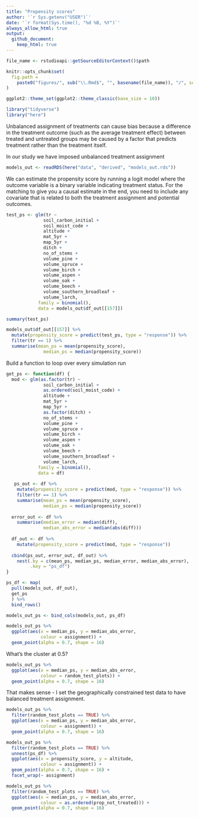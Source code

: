 ```yaml
---
title: "Propensity scores"
author: '`r Sys.getenv("USER")`'
date: '`r format(Sys.time(), "%d %B, %Y")`' 
always_allow_html: true
output: 
  github_document:
    keep_html: true
---
```

	
```r
file_name <- rstudioapi::getSourceEditorContext()$path

knitr::opts_chunk$set(
  fig.path =
    paste0("figures/", sub("\\.Rmd$", "", basename(file_name)), "/", sep = "")
)

ggplot2::theme_set(ggplot2::theme_classic(base_size = 10))
```

```r
library("tidyverse")
library("here")
```

Unbalanced assignment of treatments can cause bias 
because a difference in the treatment outcome (such as the average treatment effect) 
between treated and untreated groups may be caused by a factor that predicts treatment rather than the treatment itself.

In our study we have imposed unbalanced treatment assignment 


```r
models_out <- readRDS(here("data", "derived", "models_out.rds"))
```

We can estimate the propensity score by running a logit model 
where the outcome variable is a binary variable indicating treatment status.
For the matching to give you a causal estimate in the end, 
you need to include any covariate that is related to both the treatment assignment and potential outcomes.

```r

test_ps <- glm(tr ~ 
              soil_carbon_initial + 
              soil_moist_code +
              altitude + 
              mat_5yr + 
              map_5yr + 
              ditch + 
              no_of_stems + 
              volume_pine + 
              volume_spruce +
              volume_birch + 
              volume_aspen + 
              volume_oak + 
              volume_beech +
              volume_southern_broadleaf + 
              volume_larch,
            family = binomial(), 
            data = models_out$df_out[[157]])

summary(test_ps)

models_out$df_out[[157]] %>% 
  mutate(propensity_score = predict(test_ps, type = "response")) %>% 
  filter(tr == 1) %>% 
  summarise(mean_ps = mean(propensity_score),
              median_ps = median(propensity_score))
```

Build a function to loop over every simulation run

```r
get_ps <- function(df) {
  mod <- glm(as.factor(tr) ~ 
              soil_carbon_initial + 
              as.ordered(soil_moist_code) +
              altitude + 
              mat_5yr + 
              map_5yr + 
              as.factor(ditch) + 
              no_of_stems + 
              volume_pine + 
              volume_spruce +
              volume_birch + 
              volume_aspen + 
              volume_oak + 
              volume_beech +
              volume_southern_broadleaf + 
              volume_larch,
            family = binomial(), 
            data = df)
  
   ps_out <- df %>% 
    mutate(propensity_score = predict(mod, type = "response")) %>% 
    filter(tr == 1) %>%
    summarise(mean_ps = mean(propensity_score),
              median_ps = median(propensity_score))
  
  error_out <- df %>% 
    summarise(median_error = median(diff), 
              median_abs_error = median(abs(diff)))
  
  df_out <- df %>% 
    mutate(propensity_score = predict(mod, type = "response"))
  
  cbind(ps_out, error_out, df_out) %>% 
    nest(.by = c(mean_ps, median_ps, median_error, median_abs_error),
         .key = "ps_df")
}
```

```r
ps_df <- map(
  pull(models_out, df_out), 
  get_ps
  ) %>% 
  bind_rows()

models_out_ps <- bind_cols(models_out, ps_df)
```

```r
models_out_ps %>% 
  ggplot(aes(x = median_ps, y = median_abs_error,
             colour = assignment)) +
  geom_point(alpha = 0.7, shape = 16)
```

What's the cluster at 0.5?

```r
models_out_ps %>% 
  ggplot(aes(x = median_ps, y = median_abs_error,
             colour = random_test_plots)) +
  geom_point(alpha = 0.7, shape = 16)
```

That makes sense - 
I set the geographically constrained test data to have balanced treatment assignment.

```r
models_out_ps %>% 
  filter(random_test_plots == TRUE) %>% 
  ggplot(aes(x = median_ps, y = median_abs_error,
             colour = assignment)) +
  geom_point(alpha = 0.7, shape = 16)
```

```r
models_out_ps %>% 
  filter(random_test_plots == TRUE) %>% 
  unnest(ps_df) %>% 
  ggplot(aes(x = propensity_score, y = altitude,
             colour = assignment)) +
  geom_point(alpha = 0.7, shape = 16) +
  facet_wrap(~ assignment) 
```

```r
models_out_ps %>% 
  filter(random_test_plots == TRUE) %>% 
  ggplot(aes(x = median_ps, y = median_abs_error,
             colour = as.ordered(prop_not_treated))) +
  geom_point(alpha = 0.7, shape = 16)
```
